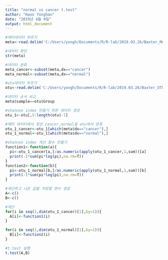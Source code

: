 ---
title: "normal vs cancer t.test"
author: "Kwon Yonghan"
date: "2019년 4월 9일"
output: html_document
---

```{r}
#메타데이터 부르기
meta<-read.delim('C:/Users/yongh/Documents/R/R-lab/2019.03.26/Baxter_Metadata.txt')
```

```{r}
#데이터 확인
str(meta)
```

```{r}
#데이터 분류
meta_cancer<-subset(meta,dx=="cancer")
meta_normal<-subset(meta,dx=="normal")
```

```{r}
#otu데이터 부르기
otu<-read.delim('C:/Users/yongh/Documents/R/R-lab/2019.03.26/Baxter_OTU_table.txt')
```

```{r}
#데이터 순서 비교
meta$sample==otu$Group
```

```{r}
#shannon index 만들기 위한 데이터 생성
otu_1<-otu[,5:length(otu)-1]
```

```{r}
#메타 데이터에서 찾은 cancer,normal을 otu에서 분류
otu_1_cancer<-otu_1[which(meta$dx=="cancer"),]
otu_1_normal<-otu_1[which(meta$dx=="normal"),]
```

```{r}
#shannon index 계산 함수 만들기
function1<-function(a){
  pi<-otu_1_cancer[a,]/as.numeric(apply(otu_1_cancer,1,sum))[a]
  print(-1*sum(pi*log(pi),na.rm=T))
}
function2<-function(b){
  pi<-otu_1_normal[b,]/as.numeric(apply(otu_1_normal,1,sum))[b]
  print(-1*sum(pi*log(pi),na.rm=T))
}
```

```{r}
#계산하고 나온 값을 저장할 변수 생성
A<-c()
B<-c()
```

```{r}
#계산
for(i in seq(1,dim(otu_1_cancer)[1],by=1)){
  A[i]<-function1(i)
}

for(i in seq(1,dim(otu_1_normal)[1],by=1)){
  B[i]<-function2(i)
}
```

```{r}
#t.test 실행
t.test(A,B)
```

